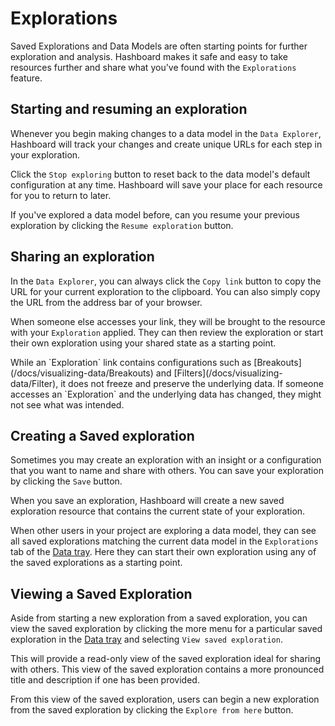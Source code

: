 
# Explorations

Saved Explorations and Data Models are often starting points for further exploration and analysis. Hashboard makes it safe and easy to take resources further and share what you've found with the `Explorations` feature.

## Starting and resuming an exploration

Whenever you begin making changes to a data model in the `Data Explorer`, Hashboard will track your changes and create unique URLs for each step in your exploration.

Click the `Stop exploring` button to reset back to the data model's default configuration at any time. Hashboard will save your place for each resource for you to return to later.

If you've explored a data model before, can you resume your previous exploration by clicking the `Resume exploration` button.


## Sharing an exploration

In the `Data Explorer`, you can always click the `Copy link` button to copy the URL for your current exploration to the clipboard. You can also simply copy the URL from the address bar of your browser.

When someone else accesses your link, they will be brought to the resource with your `Exploration` applied. They can then review the exploration or start their own exploration using your shared state as a starting point.

<Callout type="warning">
  While an `Exploration` link contains configurations such as
  [Breakouts](/docs/visualizing-data/Breakouts) and
  [Filters](/docs/visualizing-data/Filter), it does not freeze and preserve the
  underlying data. If someone accesses an `Exploration` and the underlying data
  has changed, they might not see what was intended.
</Callout>

## Creating a Saved exploration

Sometimes you may create an exploration with an insight or a configuration that you want to name and share with others. You can save your exploration by clicking the `Save` button.

When you save an exploration, Hashboard will create a new saved exploration resource that contains the current state of your exploration.

When other users in your project are exploring a data model, they can see all saved explorations matching the current data model in the `Explorations` tab of the [Data tray](/docs/visualizing-data/data-tray). Here they can start their own exploration using any of the saved explorations as a starting point.

## Viewing a Saved Exploration

Aside from starting a new exploration from a saved exploration, you can view the saved exploration by clicking the more menu for a particular saved exploration in the [Data tray](/docs/visualizing-data/data-tray) and selecting `View saved exploration`.

This will provide a read-only view of the saved exploration ideal for sharing with others. This view of the saved exploration contains a more pronounced title and description if one has been provided.

From this view of the saved exploration, users can begin a new exploration from the saved exploration by clicking the `Explore from here` button.
